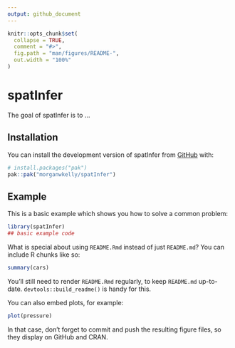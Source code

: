```yaml
---
output: github_document
---
```


<!-- README.md is generated from README.Rmd. Please edit that file -->

```r
knitr::opts_chunk$set(
  collapse = TRUE,
  comment = "#>",
  fig.path = "man/figures/README-",
  out.width = "100%"
)
```

# spatInfer

<!-- badges: start -->
<!-- badges: end -->

The goal of spatInfer is to ...

## Installation

You can install the development version of spatInfer from [GitHub](https://github.com/) with:

``` r
# install.packages("pak")
pak::pak("morganwkelly/spatInfer")
```

## Example

This is a basic example which shows you how to solve a common problem:

```r
library(spatInfer)
## basic example code
```

What is special about using `README.Rmd` instead of just `README.md`? You can include R chunks like so:

```r
summary(cars)
```

You'll still need to render `README.Rmd` regularly, to keep `README.md` up-to-date. `devtools::build_readme()` is handy for this.

You can also embed plots, for example:

```r
plot(pressure)
```

In that case, don't forget to commit and push the resulting figure files, so they display on GitHub and CRAN.
